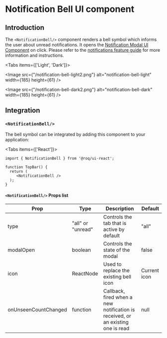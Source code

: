 
# Notification Bell UI component

## Introduction

The `<NotificationBell/>` component renders a bell symbol which informs the user about unread notifications. It opens
the [Notification Modal UI Component](/notifications/notification-modal) on click. Please refer to
the [notifications feature guide](/notifications) for more information and instructions.

<Tabs items={['Light', 'Dark']}><Tab>

<Image
  src={"/notification-bell-light2.png"}
  alt="notification-bell-light"
  width={185}
  height={61}
/>

</Tab><Tab>

<Image
  src={"/notification-bell-dark2.png"}
  alt="notification-bell-dark"
  width={185}
  height={61}
/>

</Tab></Tabs>



## Integration

<DoBasicSetup />

### `<NotificationBell/>`

The bell symbol can be integrated by adding this component to your application:

<Tabs items={['React']}><Tab>

```tsx
import { NotificationBell } from '@roq/ui-react';

function TopBar() {
  return (
     <NotificationBell />
  );
}
```

#### `<NotificationBell/>` Props list

| Prop                 | Type              | Description                                                                     | Default      |
| -------------------- | ----------------- | ------------------------------------------------------------------------------- | ------------ |
| type                 | "all" or "unread" | Controls the tab that is active by default                                      | "all"        |
| modalOpen            | boolean           | Controls the state of the modal                                                 | false        |
| icon                 | ReactNode         | Used to replace the existing bell icon                                          | Current icon |
| onUnseenCountChanged | function          | Callback, fired when a new notification is received, or an existing one is read | null         |

</Tab></Tabs>
